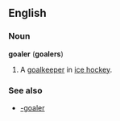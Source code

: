 ==English==
===Noun===
'''goaler''' ('''goalers''')
#A [[goalkeeper]] in [[ice hockey]].

===See also===
*[[-goaler]]